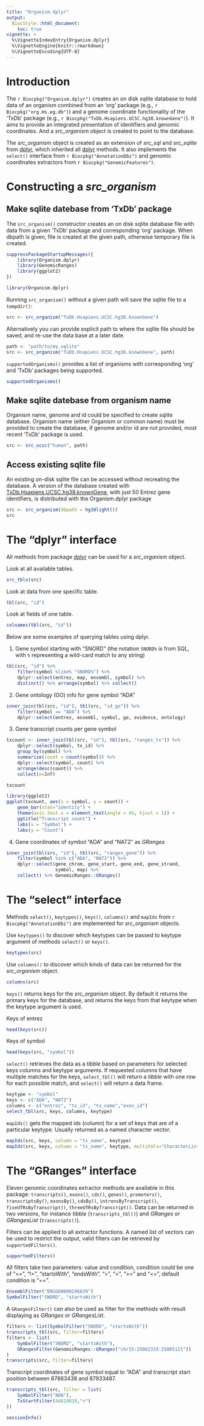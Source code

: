 ```yaml
---
title: "Organism.dplyr"
output:
  BiocStyle::html_document:
    toc: true
vignette: >
  %\VignetteIndexEntry{Organism.dplyr}
  %\VignetteEngine{knitr::rmarkdown}
  %\VignetteEncoding{UTF-8}
---
```


# Introduction

The `r Biocpkg("Organism.dplyr")` creates an on disk sqlite database to hold
data of an organism combined from an 'org' package (e.g.,
`r Biocpkg("org.Hs.eg.db")`) and a genome coordinate functionality of the
'TxDb' package (e.g., `r Biocpkg("TxDb.Hsapiens.UCSC.hg38.knownGene")`). It
aims to provide an integrated presentation of identifiers and genomic
coordinates. And a _src_organism_ object is created to point to the database.

The _src_organism_ object is created as an extension of _src_sql_ and
_src_sqlite_ from [dplyr][], which inherited all [dplyr][] methods. It also
implements the `select()` interface from `r Biocpkg("AnnotationDbi")` and
genomic coordinates extractors from `r Biocpkg("GenomicFeatures")`.

# Constructing a _src_organism_

## Make sqlite datebase from 'TxDb' package

The `src_organism()` constructor creates an on disk sqlite database file with
data from a given 'TxDb' package and corresponding 'org' package. When dbpath
is given, file is created at the given path, otherwise temporary file is
created.

```r
suppressPackageStartupMessages({
    library(Organism.dplyr)
    library(GenomicRanges)
    library(ggplot2)
})
```

```r
library(Organism.dplyr)
```

Running `src_organism()` without a given path will save the sqlite file to a
`tempdir()`:

```r
src <- src_organism("TxDb.Hsapiens.UCSC.hg38.knownGene")
```

Alternatively you can provide explicit path to where the sqlite file should
be saved, and re-use the data base at a later date.

```r
path <- "path/to/my.sqlite"
src <- src_organism("TxDb.Hsapiens.UCSC.hg38.knownGene", path)
```

`supportedOrganisms()` provides a list of organisms with corresponding 'org'
and 'TxDb' packages being supported.

```r
supportedOrganisms()
```

## Make sqlite datebase from organism name

Organism name, genome and id could be specified to create sqlite database.
Organism name (either Organism or common name) must be provided to create the
database, if genome and/or id are not provided, most recent 'TxDb' package is
used.

```r
src <- src_ucsc("human", path)
```

## Access existing sqlite file

An existing on-disk sqlite file can be accessed without recreating the
database. A version of the database created with
[TxDb.Hsapiens.UCSC.hg38.knownGene][], with just 50 Entrez gene
identifiers, is distributed with the Organism.dplyr package

```r
src <- src_organism(dbpath = hg38light())
src
```

# The "dplyr" interface

All methods from package [dplyr][] can be used for a _src_organism_ object.

Look at all available tables.
```r
src_tbls(src)
```

Look at data from one specific table.
```r
tbl(src, "id")
```

Look at fields of one table.
```r
colnames(tbl(src, "id"))
```

Below are some examples of querying tables using dplyr.

1. Gene symbol starting with "SNORD" (the notation `SNORD%` is from
   SQL, with `%` representing a wild-card match to any string)

```r
tbl(src, "id") %>%
    filter(symbol %like% "SNORD%") %>%
    dplyr::select(entrez, map, ensembl, symbol) %>%
    distinct() %>% arrange(symbol) %>% collect()
```

2. Gene ontology (GO) info for gene symbol "ADA"

```r
inner_join(tbl(src, "id"), tbl(src, "id_go")) %>%
    filter(symbol == "ADA") %>%
    dplyr::select(entrez, ensembl, symbol, go, evidence, ontology)
```

3. Gene transcript counts per gene symbol

```r
txcount <- inner_join(tbl(src, "id"), tbl(src, "ranges_tx")) %>%
    dplyr::select(symbol, tx_id) %>%
    group_by(symbol) %>%
    summarise(count = count(symbol)) %>%
    dplyr::select(symbol, count) %>%
    arrange(desc(count)) %>%
    collect(n=Inf)

txcount

library(ggplot2)
ggplot(txcount, aes(x = symbol, y = count)) + 
    geom_bar(stat="identity") +
    theme(axis.text.x = element_text(angle = 45, hjust = 1)) +
    ggtitle("Transcript count") +
    labs(x = "Symbol") +
    labs(y = "Count")
```

4. Gene coordinates of symbol "ADA" and "NAT2" as _GRanges_

```r
inner_join(tbl(src, "id"), tbl(src, "ranges_gene")) %>%
    filter(symbol %in% c("ADA", "NAT2")) %>%
    dplyr::select(gene_chrom, gene_start, gene_end, gene_strand,
                  symbol, map) %>%
    collect() %>% GenomicRanges::GRanges()
```

# The "select" interface

Methods `select()`, `keytypes()`, `keys()`, `columns()` and `mapIds` from
`r Biocpkg("AnnotationDbi")` are implemented for _src\_organism_ objects.

Use `keytypes()` to discover which keytypes can be passed to keytype argument
of methods `select()` or `keys()`.

```r
keytypes(src)
```

Use `columns()` to discover which kinds of data can be returned for the
_src_organism_ object.

```r
columns(src)
```

`keys()` returns keys for the _src\_organism_ object. By default it returns the
primary keys for the database, and returns the keys from that keytype when the
keytype argument is used.

Keys of entrez

```r
head(keys(src))
```

Keys of symbol

```r
head(keys(src, "symbol"))
```

`select()` retrieves the data as a _tibble_ based on parameters for selected
keys columns and keytype arguments. If requested columns that have multiple
matches for the keys, `select_tbl()` will return a _tibble_ with one row for
each possible match, and `select()` will return a data frame.


```r
keytype <- "symbol"
keys <- c("ADA", "NAT2")
columns <- c("entrez", "tx_id", "tx_name","exon_id")
select_tbl(src, keys, columns, keytype)
```

`mapIds()` gets the mapped ids (column) for a set of keys that are of a
particular keytype. Usually returned as a named character vector.

```r
mapIds(src, keys, column = "tx_name", keytype)
mapIds(src, keys, column = "tx_name", keytype, multiVals="CharacterList")
```

# The "GRanges" interface

Eleven genomic coordinates extractor methods are available in this
package: `transcripts()`, `exons()`, `cds()`, `genes()`,
`promoters()`, `transcriptsBy()`, `exonsBy()`, `cdsBy()`,
`intronsByTranscript()`, `fiveUTRsByTranscript()`,
`threeUTRsByTranscript()`. Data can be returned in two versions, for
instance _tibble_ (`transcripts_tbl()`) and _GRanges_ or _GRangesList_
(`transcripts()`).

Filters can be applied to all extractor functions. A named list of
vectors can be used to restrict the output, valid filters can be
retrieved by `supportedFilters()`.

```r
supportedFilters()
```

All filters take two parameters: value and condition, condition could
be one of "==", "!=", "startsWith", "endsWith", ">", "<", ">=" and
"<=", default condition is "==".

```r
EnsemblFilter("ENSG00000196839")
SymbolFilter("SNORD", "startsWith")
```

A `GRangesFilter()` can also be used as filter for the methods with
result displaying as _GRanges_ or _GRangesList_.

```r
filters <- list(SymbolFilter("SNORD", "startsWith"))
transcripts_tbl(src, filter=filters)
filters <- list(
    SymbolFilter("SNORD", "startsWith"),
    GRangesFilter(GenomicRanges::GRanges("chr15:25062333-25065121"))
)
transcripts(src, filter=filters)
```

Transcript coordinates of gene symbol equal to "ADA" and transcript
start position between 87863438 and 87933487.

```r
transcripts_tbl(src, filter = list(
    SymbolFilter("ADA"),
    TxStartFilter(44619810,"<")
))
```


```r
sessionInfo()
```

[dplyr]: https://CRAN.R-project.org/package=dplyr
[TxDb.Hsapiens.UCSC.hg38.knownGene]: https://bioconductor.org/packages/TxDb.Hsapiens.UCSC.hg38.knownGene
